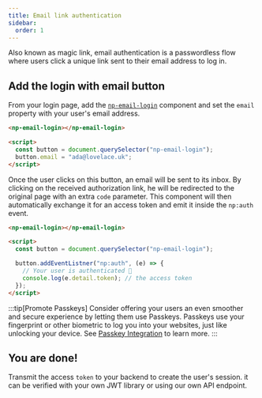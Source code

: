 ```yaml
---
title: Email link authentication
sidebar:
  order: 1
---
```


Also known as magic link, email authentication is a passwordless flow where users click a unique link sent to their email address to log in.

## Add the login with email button

From your login page, add the [`np-email-login`](/reference/components/np-email-login) component and set the `email` property with your user's email address.

```html
<np-email-login></np-email-login>

<script>
  const button = document.querySelector("np-email-login");
  button.email = "ada@lovelace.uk";
</script>
```

Once the user clicks on this button, an email will be sent to its inbox.
By clicking on the received authorization link, he will be redirected to the original page with an extra `code` parameter.
This component will then automatically exchange it for an access token and emit it inside the `np:auth` event.

```html
<np-email-login></np-email-login>

<script>
  const button = document.querySelector("np-email-login");

  button.addEventListner("np:auth", (e) => {
    // Your user is authenticated 🎉
    console.log(e.detail.token); // the access token
  });
</script>
```


<LinkCard
  title="np-email-login reference"
  description=""
  href="/reference/components/np-email-login"
/>

:::tip[Promote Passkeys]
Consider offering your users an even smoother and secure experience by letting them use Passkeys.
Passkeys use your fingerprint or other biometric to log you into your websites, just like unlocking your device.
See [Passkey Integration](passkeys) to learn more.
:::

## You are done!

Transmit the access `token` to your backend to create the user's session. it can be verified with your own JWT library or using our own API endpoint.

<LinkCard title="Verifying the access token" description="" href="/guides/tokens" />
